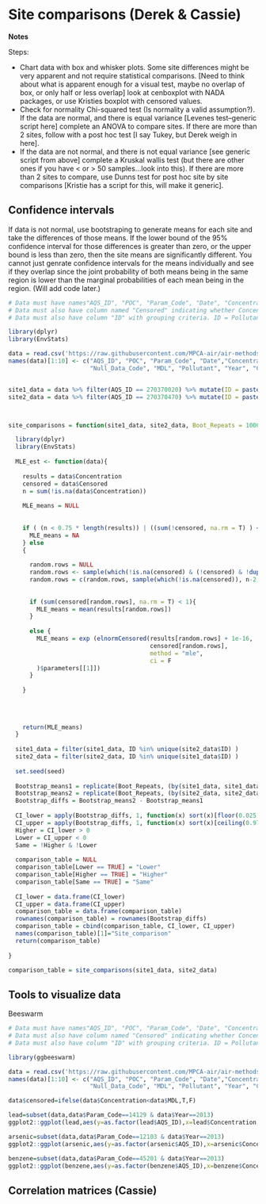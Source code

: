 # Site comparisons (Derek & Cassie)


__Notes__

Steps:  

- Chart data with box and whisker plots. Some site differences might be very apparent and not require statistical comparisons. [Need to think about what is apparent enough for a visual test, maybe no overlap of box, or only half or less overlap] look at cenboxplot with NADA packages, or use Kristies boxplot with censored values.
- Check for normality Chi-squared test (Is normality a valid assumption?). If the data are normal, and there is equal variance [Levenes test--generic script here] complete an ANOVA to compare sites. If there are more than 2 sites, follow with a post hoc test [I say Tukey, but Derek weigh in here].
- If the data are not normal, and there is not equal variance [see generic script from above] complete a Kruskal wallis test (but there are other ones if you have < or > 50 samples…look into this). If there are more than 2 sites to compare, use Dunns test for post hoc site by site comparisons [Kristie has a script for this, will make it generic]. 



## Confidence intervals 

If data is not normal, use bootstraping to generate means for each site and take the differences of those means. If the lower bound of the 95% confidence interval for those differences is greater than zero, or the upper bound is less than zero, then the site means are significantly different. You cannot just genrate confidence intervals for the means individually and see if they overlap since the joint probability of both means being in the same region is lower than the marginal probabilities of each mean being in the region. (Will add code later.)

```r
# Data must have names"AQS_ID", "POC", "Param_Code", "Date", "Concentration", "Null_Data_Code", "MDL", "Pollutant", "Year", "CAS"
# Data must also have column named "Censored" indicating whether Concentration < MDL
# Data must also have column "ID" with grouping criteria. ID = Pollutant if only grouping by pollutant, ID = Pollutant + Year if grouping by pollutant & year, ID = Pollutant + Site ID if comparing the same site across multiple years. See example below. Other options for ID are also acceptable depending on type of analysis.

library(dplyr)
library(EnvStats)

data = read.csv('https://raw.githubusercontent.com/MPCA-air/air-methods/master/airtoxics_data_2009_2013.csv', stringsAsFactors = F)
names(data)[1:10] <- c("AQS_ID", "POC", "Param_Code", "Date","Concentration",
                       "Null_Data_Code", "MDL", "Pollutant", "Year", "CAS")


site1_data = data %>% filter(AQS_ID == 270370020) %>% mutate(ID = paste(Pollutant, Year), Censored = Concentration < MDL)
site2_data = data %>% filter(AQS_ID == 270370470) %>% mutate(ID = paste(Pollutant, Year), Censored = Concentration < MDL)



site_comparisons = function(site1_data, site2_data, Boot_Repeats = 1000, seed = 2017) {

  library(dplyr)
  library(EnvStats)
  
  MLE_est <- function(data){
    
    results = data$Concentration
    censored = data$Censored
    n = sum(!is.na(data$Concentration))
    
    MLE_means = NULL
    
    
    if ( (n < 0.75 * length(results)) | ((sum(!censored, na.rm = T) ) < 0.2 * n) | ( length(unique(results[!is.na(results) & !censored] ) ) < 2 ) ) {
      MLE_means = NA
    } else
    {
      
      random.rows = NULL  
      random.rows <- sample(which(!is.na(censored) & (!censored) & !duplicated(results) ), 2, replace = FALSE)
      random.rows = c(random.rows, sample(which(!is.na(censored)), n-2, replace = TRUE))
      
      
      if (sum(censored[random.rows], na.rm = T) < 1){
        MLE_means = mean(results[random.rows])  
      }
      
      else {
        MLE_means = exp (elnormCensored(results[random.rows] + 1e-16,
                                        censored[random.rows],
                                        method = "mle", 
                                        ci = F 
        )$parameters[[1]])
      }
      
    }
    
    
    
    
    return(MLE_means)
  }
  
  site1_data = filter(site1_data, ID %in% unique(site2_data$ID) )
  site2_data = filter(site2_data, ID %in% unique(site1_data$ID) )
  
  set.seed(seed)
  
  Bootstrap_means1 = replicate(Boot_Repeats, (by(site1_data, site1_data$ID, MLE_est) ) )
  Bootstrap_means2 = replicate(Boot_Repeats, (by(site2_data, site2_data$ID, MLE_est) ) )
  Bootstrap_diffs = Bootstrap_means2 - Bootstrap_means1
  
  CI_lower = apply(Bootstrap_diffs, 1, function(x) sort(x)[floor(0.025 * Boot_Repeats)])
  CI_upper = apply(Bootstrap_diffs, 1, function(x) sort(x)[ceiling(0.975 * Boot_Repeats)])
  Higher = CI_lower > 0
  Lower = CI_upper < 0
  Same = !Higher & !Lower
  
  comparison_table = NULL
  comparison_table[Lower == TRUE] = "Lower"
  comparison_table[Higher == TRUE] = "Higher"
  comparison_table[Same == TRUE] = "Same"
  
  CI_lower = data.frame(CI_lower)
  CI_upper = data.frame(CI_upper)
  comparison_table = data.frame(comparison_table)
  rownames(comparison_table) = rownames(Bootstrap_diffs)
  comparison_table = cbind(comparison_table, CI_lower, CI_upper)
  names(comparison_table)[1]="Site_comparison"
  return(comparison_table)
  
}

comparison_table = site_comparisons(site1_data, site2_data)
```

## Tools to visualize data

Beeswarm
```r
# Data must have names"AQS_ID", "POC", "Param_Code", "Date", "Concentration", "Null_Data_Code", "MDL", "Pollutant", "Year", "CAS"
# Data must also have column named "Censored" indicating whether Concentration < MDL
# Data must also have column "ID" with grouping criteria. ID = Pollutant if only grouping by pollutant, ID = Pollutant + Year if grouping by pollutant & year, ID = Pollutant + Site ID if comparing the same site across multiple years. See example below. Other options for ID are also acceptable depending on type of analysis.

library(ggbeeswarm)

data = read.csv('https://raw.githubusercontent.com/MPCA-air/air-methods/master/airtoxics_data_2009_2013.csv', stringsAsFactors = F)
names(data)[1:10] <- c("AQS_ID", "POC", "Param_Code", "Date","Concentration",
                       "Null_Data_Code", "MDL", "Pollutant", "Year", "CAS")

data$censored=ifelse(data$Concentration<data$MDL,T,F)

lead=subset(data,data$Param_Code==14129 & data$Year==2013)
ggplot2::ggplot(lead,aes(y=as.factor(lead$AQS_ID),x=lead$Concentration,color=lead$censored))+geom_quasirandom(aes(),groupOnX=F)+ggtitle("Lead, 2013 (ug/m3)")

arsenic=subset(data,data$Param_Code==12103 & data$Year==2013)
ggplot2::ggplot(arsenic,aes(y=as.factor(arsenic$AQS_ID),x=arsenic$Concentration,color=arsenic$censored))+geom_quasirandom(aes(),groupOnX=F)+ggtitle("arsenic, 2013 (ug/m3)")

benzene=subset(data,data$Param_Code==45201 & data$Year==2013)
ggplot2::ggplot(benzene,aes(y=as.factor(benzene$AQS_ID),x=benzene$Concentration,color=benzene$censored))+geom_quasirandom(aes(),groupOnX=F,varwidth=TRUE)+ggtitle("Benzene, 2013 (ug/m3)")
```

## Correlation matrices (Cassie)
